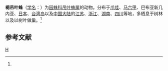 {{Speciesbox 
| taxon = Acusilas coccineus
| image = Acusilas.coccineus.female.-.tanikawa.jpg
| authority = (Simon, 1895)<ref name='id13459'>{{cite web| url =http://www.bioinfo.cn/db05/BjdwSpecies.php?action=view&id=13459| title =褐吊叶蛛| work =《中国动物物种编目数据库》| publisher =中国科学院微生物研究所| author =中国科学院动物研究所| accessdate =2009-04-28| deadurl =yes| archiveurl =https://web.archive.org/web/20160305052913/http://www.bioinfo.cn/db05/BjdwSpecies.php?action=view&id=13459| archivedate =2016-03-05| df =}}</ref>
}}

'''褐吊叶蛛'''（[[学名|学名]]：{{lang|la|''Acusilas coccineus''}}）为[[园蛛科|园蛛科]][[吊叶蛛属|吊叶蛛属]]的动物。分布于[[爪哇|爪哇]]、[[马六甲|马六甲]]、巴布亚新几内亚、[[日本|日本]]、[[台湾岛|台湾岛]]以及[[中国大陆|中国大陆]]的[[江苏|江苏]]、[[浙江|浙江]]、[[湖南|湖南]]、[[四川|四川]]等地，多栖息于树林以及以树叶做巢。<ref name='id13459'/>

== 参考文献 ==
{{reflist}}

{{Taxonbar}}

[[Category:吊叶蛛属|H]]